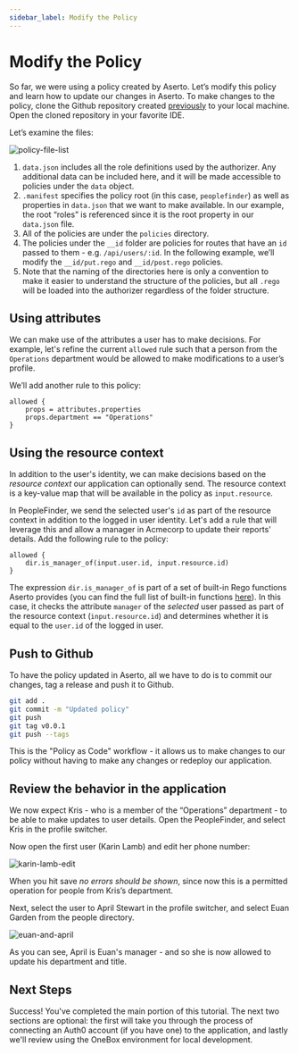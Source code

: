 ```yaml
---
sidebar_label: Modify the Policy
---
```


# Modify the Policy

So far, we were using a policy created by Aserto. Let’s modify this policy and learn how to update our changes in Aserto. To make changes to the policy, clone the Github repository created [previously](/docs/getting-started-acmecorp/setup-aserto#choose-a-source-code-provider) to your local machine. Open the cloned repository in your favorite IDE.

Let’s examine the files:

![policy-file-list](/getting-started-acmecorp/policy-file-list.png)

1. `data.json` includes all the role definitions used by the authorizer. Any additional data can be included here, and it will be made accessible to policies under the `data` object.
2. `.manifest` specifies the policy root (in this case, `peoplefinder`) as well as properties in `data.json` that we want to make available. In our example, the root “roles” is referenced since it is the root property in our `data.json` file.
3. All of the policies are under the `policies` directory.
4. The policies under the `__id` folder are policies for routes that have an `id` passed to them - e.g. `/api/users/:id`. In the following example, we’ll modify the `__id/put.rego` and `__id/post.rego` policies.
5. Note that the naming of the directories here is only a convention to make it easier to understand the structure of the policies, but all `.rego` will be loaded into the authorizer regardless of the folder structure.

## Using attributes

We can make use of the attributes a user has to make decisions. For example, let's refine the current `allowed` rule such that a person from the `Operations` department would be allowed to make modifications to a user’s profile.

We’ll add another rule to this policy:

```
allowed {
	props = attributes.properties
	props.department == "Operations"
}
```

## Using the resource context

In addition to the user's identity, we can make decisions based on the _resource context_ our application can optionally send. The resource context is a key-value map that will be available in the policy as `input.resource`.

In PeopleFinder, we send the selected user's `id` as part of the resource context in addition to the logged in user identity. Let's add a rule that will leverage this and allow a manager in Acmecorp to update their reports' details.
Add the following rule to the policy:

```
allowed {
    dir.is_manager_of(input.user.id, input.resource.id)
}
```

The expression `dir.is_manager_of` is part of a set of built-in Rego functions Aserto provides (you can find the full list of built-in functions [here](/docs/authorizer-guide/built-ins)). In this case, it checks the attribute `manager` of the _selected_ user passed as part of the resource context (`input.resource.id`) and determines whether it is equal to the `user.id` of the logged in user.

## Push to Github

To have the policy updated in Aserto, all we have to do is to commit our changes, tag a release and push it to Github.

```bash
git add .
git commit -m "Updated policy"
git push
git tag v0.0.1
git push --tags
```

This is the "Policy as Code" workflow - it allows us to make changes to our policy without having to make any changes or redeploy our application.

## Review the behavior in the application

We now expect Kris - who is a member of the “Operations” department - to be able to make updates to user details. Open the PeopleFinder, and select Kris in the profile switcher.

Now open the first user (Karin Lamb) and edit her phone number:

![karin-lamb-edit](/getting-started-acmecorp/karin-lamb-edit.png)

When you hit save _no errors should be shown_, since now this is a permitted operation for people from Kris’s department.

Next, select the user to April Stewart in the profile switcher, and select Euan Garden from the people directory.

![euan-and-april](/getting-started-acmecorp/euan-and-april.png)

As you can see, April is Euan's manager - and so she is now allowed to update his department and title.

## Next Steps

Success! You've completed the main portion of this tutorial. The next two sections are optional: the first will take you through the process of connecting an Auth0 account (if you have one) to the application, and lastly we'll review using the OneBox environment for local development.
